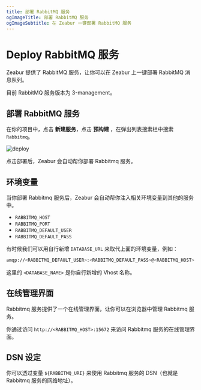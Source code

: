 ```yaml
---
title: 部署 RabbitMQ 服务
ogImageTitle: 部署 RabbitMQ 服务
ogImageSubtitle: 在 Zeabur 一键部署 RabbitMQ 服务
---
```



# Deploy RabbitMQ 服务

Zeabur 提供了 RabbitMQ 服务，让你可以在 Zeabur 上一键部署 RabbitMQ 消息队列。

<Callout type="info" emoji="ℹ️">
    目前 RabbitMQ 服务版本为 3-management。
</Callout>

## 部署 RabbitMQ 服务

在你的项目中，点击 **新建服务**，点击 **预构建** ，在弹出列表搜索栏中搜索 `Rabbitmq`。

![deploy](/deploy/common/select-service.en-US.png)

点击部署后，Zeabur 会自动帮你部署 Rabbitmq 服务。

## 环境变量

当你部署 Rabbitmq 服务后，Zeabur 会自动帮你注入相关环境变量到其他的服务中。

 - `RABBITMQ_HOST`
 - `RABBITMQ_PORT`
 - `RABBITMQ_DEFAULT_USER`
 - `RABBITMQ_DEFAULT_PASS`

有时候我们可以用自行新增 `DATABASE_URL` 来取代上面的环境变量，例如：

```bash
amqp://<RABBITMQ_DEFAULT_USER>:<RABBITMQ_DEFAULT_PASS>@<RABBITMQ_HOST>:<RABBITMQ_PORT>/<DATABASE_NAME>
```

这里的 `<DATABASE_NAME>` 是你自行新增的 Vhost 名称。

## 在线管理界面

Rabbitmq 服务提供了一个在线管理界面，让你可以在浏览器中管理 Rabbitmq 服务。

你通过访问 `http://<RABBITMQ_HOST>:15672` 来访问 Rabbitmq 服务的在线管理界面。

## DSN 设定

你可以透过变量 `${RABBITMQ_URI}` 来使用 Rabbitmq 服务的 DSN（也就是 Rabbitmq 服务的网络地址）。


